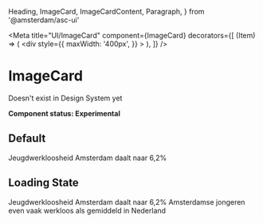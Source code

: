   Heading,
  ImageCard,
  ImageCardContent,
  Paragraph,
} from '@amsterdam/asc-ui'

<Meta
  title="UI/ImageCard"
  component={ImageCard}
  decorators={[
    (Item) => (
      <div
        style={{
          maxWidth: '400px',
        }}
      >
        <Item />
      </div>
    ),
  ]}
/>

# ImageCard

Doesn't exist in Design System yet

**Component status: Experimental**

## Default

<Preview>
  <Story name="Default">
    <ImageCard backgroundImage="http://lorempixel.com/output/food-q-c-640-480-3.jpg">
      <ImageCardContent>
        <Heading forwardedAs="h4" styleAs="h2">
          Jeugdwerkloosheid Amsterdam daalt naar 6,2%
        </Heading>
      </ImageCardContent>
    </ImageCard>
  </Story>
</Preview>

## Loading State

<Preview>
  <Story name="Loading State">
    <ImageCard
      isLoading
      backgroundImage="http://lorempixel.com/output/food-q-c-640-480-3.jpg"
    >
      <ImageCardContent>
        <Heading forwardedAs="h4" styleAs="h2">
          Jeugdwerkloosheid Amsterdam daalt naar 6,2%
        </Heading>
        <Paragraph gutterBottom={0}>
          Amsterdamse jongeren even vaak werkloos als gemiddeld in Nederland
        </Paragraph>
      </ImageCardContent>
    </ImageCard>
  </Story>
</Preview>

